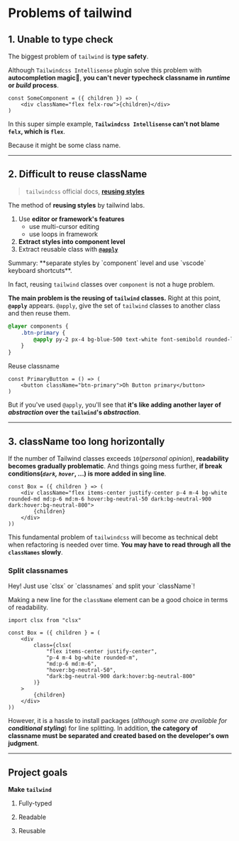 
# Problems of tailwind

## 1. Unable to type check

The biggest problem of `tailwind` is **type safety**.

Although `Tailwindcss Intellisense` plugin solve this problem with **autocompletion magic🔮**, **you can't never typecheck classname in _runtime_ or _build_ process**.

```tsx {2} filename="will-not-throw-error.tsx"
const SomeComponent = ({ children }) => (
    <div className="flex felx-row">{children}</div>
)
```

In this super simple example, **`Tailwindcss Intellisense` can't not blame `felx`, which is `flex`**.

Because it might be some class name.

---

## 2. Difficult to reuse className

> `tailwindcss` official docs, [**reusing styles**](https://tailwindcss.com/docs/reusing-styles)

The method of **reusing styles** by tailwind labs.

1. Use **editor or framework's features**
    - use multi-cursor editing
    - use loops in framework
2. **Extract styles into component level**
3. Extract reusable class with [**`@apply`**](https://twitter.com/adamwathan/status/1226511611592085504)

<Callout>
    Summary: **separate styles by `component` level and use `vscode` keyboard
    shortcuts**.
</Callout>

In fact, reusing `tailwind` classes over `component` is not a huge problem.

**The main problem is the reusing of `tailwind` classes.**
Right at this point, **`@apply`** appears.
`@apply`, give the set of `tailwind` classes to another class and then reuse them.

```css {2-3} filename="tailwind.css"
@layer components {
    .btn-primary {
        @apply py-2 px-4 bg-blue-500 text-white font-semibold rounded-lg shadow-md hover:bg-blue-700 focus:outline-none focus:ring-2 focus:ring-blue-400 focus:ring-opacity-75;
    }
}
```

Reuse classname

```tsx {2}
const PrimaryButton = () => (
    <button className="btn-primary">Oh Button primary</button>
)
```

But if you've used `@apply`, you'll see that **it's like adding another layer of _abstraction_ over the `tailwind`'s _abstraction_**.

---

## 3. className too long horizontally

If the number of Tailwind classes exceeds `10`(_personal opinion_), **readability becomes gradually problematic**.
And things going mess further, **if break conditions(_`dark`, `hover`_, ...) is more added in sing line**.

```tsx {2}
const Box = ({ children } => (
    <div className="flex items-center justify-center p-4 m-4 bg-white rounded-md md:p-6 md:m-6 hover:bg-neutral-50 dark:bg-neutral-900 dark:hover:bg-neutral-800">
        {children}
    </div>
))
```

This fundamental problem of `tailwindcss` will become as technical debt when refactoring is needed over time.
**You may have to read through all the `classNames` slowly**.

### Split classnames

<Callout>
    Hey! Just use `clsx` or `classnames` and split your `className`!
</Callout>

Making a new line for the `className` element can be a good choice in terms of readability.

```tsx {1, 6-10}
import clsx from "clsx"

const Box = ({ children } = (
    <div
        class={clsx(
            "flex items-center justify-center",
            "p-4 m-4 bg-white rounded-m",
            "md:p-6 md:m-6",
            "hover:bg-neutral-50",
            "dark:bg-neutral-900 dark:hover:bg-neutral-800"
        )}
    >
        {children}
    </div>
))
```

However, it is a hassle to install packages (_although some are available for **conditional styling**_) for line splitting. In addition, **the category of classname must be separated and created based on the developer's own judgment**.

---

## Project goals

**Make `tailwind`**

1. <Underline>Fully-typed</Underline>

2. <Underline>Readable</Underline>

3. <Underline>Reusable</Underline>
